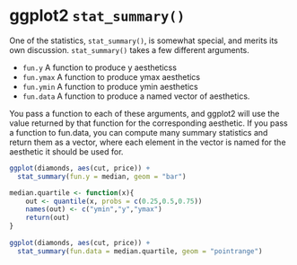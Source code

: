 ggplot2 `stat_summary()`
==============================================
One of the statistics, `stat_summary()`, is somewhat special, and merits its own discussion. `stat_summary()` takes a few different arguments.

- `fun.y` A function to produce y aestheticss
- `fun.ymax` A function to produce ymax aesthetics
- `fun.ymin` A function to produce ymin aesthetics
- `fun.data` A function to produce a named vector of aesthetics.

You pass a function to each of these arguments, and ggplot2 will use the value returned by that function for the corresponding aesthetic. If you pass a function to fun.data, you can compute many summary statistics and return them as a vector, where each element in the vector is named for the aesthetic it should be used for.

```r
ggplot(diamonds, aes(cut, price)) +
  stat_summary(fun.y = median, geom = "bar")
```

```r
median.quartile <- function(x){
	out <- quantile(x, probs = c(0.25,0.5,0.75))
	names(out) <- c("ymin","y","ymax")
	return(out) 
}
				
ggplot(diamonds, aes(cut, price)) +
  stat_summary(fun.data = median.quartile, geom = "pointrange")
```  
